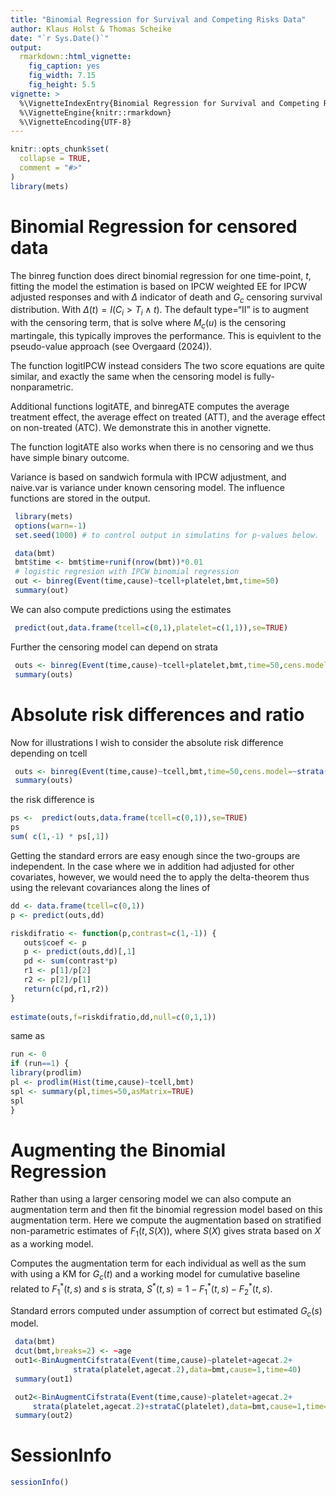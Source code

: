 ```yaml
---
title: "Binomial Regression for Survival and Competing Risks Data"
author: Klaus Holst & Thomas Scheike
date: "`r Sys.Date()`"
output:
  rmarkdown::html_vignette:
    fig_caption: yes
    fig_width: 7.15
    fig_height: 5.5 
vignette: >
  %\VignetteIndexEntry{Binomial Regression for Survival and Competing Risks Data}
  %\VignetteEngine{knitr::rmarkdown}
  %\VignetteEncoding{UTF-8}
---
```


```r
knitr::opts_chunk$set(
  collapse = TRUE,
  comment = "#>"
)
library(mets)
```

Binomial Regression for censored data 
=====================================

The binreg function does direct binomial regression for one time-point, $t$, 
fitting the model 
\begin{align*}
P(T \leq t, \epsilon=1 | X )  & = \mbox{expit}( X^T \beta) 
\end{align*}
the estimation is based on IPCW weighted EE
\begin{align*}
 U(\beta) = &  X ( \Delta(t) I(T \leq t, \epsilon=1 )/G_c(T_i- \wedge t) - \mbox{expit}( X^T \beta)) = 0 
\end{align*}
for IPCW adjusted responses and with $\Delta$ indicator of death and $G_c$ censoring survival
distribution. With $\Delta(t) = I( C_i > T_i \wedge t)$. 
The default type="II" is to augment with the censoring term, that is solve 
\begin{align*}
  &  U(\beta) + \int_0^t X \frac{E(Y| T>u)}{G_c(u)} d\hat M_c(u) =0 
\end{align*}
where $M_c(u)$ is the censoring martingale, this typically improves the performance. This is equivlent to the 
pseudo-value approach (see Overgaard (2024)).

The function logitIPCW instead considers 
\begin{align*}
 U(\beta) = &  X  \Delta(t) /G_c(T_i- \wedge t) ( I(T \leq t, \epsilon=1 ) - \mbox{expit}( X^T \beta)) = 0.
\end{align*}
The two score equations are quite similar, and exactly the same when the censoring model is fully-nonparametric.

Additional functions logitATE, and binregATE computes the average treatment effect, the average effect on treated (ATT), and 
the average effect on non-treated (ATC). We demonstrate this in another vignette. 

The function logitATE also works when there is no censoring and we thus have simple binary outcome. 

Variance is based on  sandwich formula with IPCW adjustment, and naive.var is variance 
under known censoring model. The influence functions are stored in the output. 

```r
 library(mets)
 options(warn=-1)
 set.seed(1000) # to control output in simulatins for p-values below.

 data(bmt)
 bmt$time <- bmt$time+runif(nrow(bmt))*0.01
 # logistic regresion with IPCW binomial regression 
 out <- binreg(Event(time,cause)~tcell+platelet,bmt,time=50)
 summary(out)
```

We can also compute predictions using the estimates 
```r
 predict(out,data.frame(tcell=c(0,1),platelet=c(1,1)),se=TRUE)
```

Further the censoring model can depend on strata 

```r
 outs <- binreg(Event(time,cause)~tcell+platelet,bmt,time=50,cens.model=~strata(tcell,platelet))
 summary(outs)
```

Absolute risk differences and ratio
===================================

Now for illustrations I wish to consider the absolute risk difference
depending on tcell 

```r
 outs <- binreg(Event(time,cause)~tcell,bmt,time=50,cens.model=~strata(tcell))
 summary(outs)
```

the risk difference is 

```r
ps <-  predict(outs,data.frame(tcell=c(0,1)),se=TRUE)
ps
sum( c(1,-1) * ps[,1])
```

Getting the standard errors are easy enough since the two-groups are
independent. In the case where we in addition had adjusted for other covariates, however, we would need 
the to apply the delta-theorem thus using the relevant covariances along the lines of 

```r
dd <- data.frame(tcell=c(0,1))
p <- predict(outs,dd)

riskdifratio <- function(p,contrast=c(1,-1)) {
   outs$coef <- p
   p <- predict(outs,dd)[,1]
   pd <- sum(contrast*p)
   r1 <- p[1]/p[2]
   r2 <- p[2]/p[1]
   return(c(pd,r1,r2))
}
     
estimate(outs,f=riskdifratio,dd,null=c(0,1,1))
```

same as 

```r
run <- 0
if (run==1) {
library(prodlim)
pl <- prodlim(Hist(time,cause)~tcell,bmt)
spl <- summary(pl,times=50,asMatrix=TRUE)
spl
}
```


Augmenting the Binomial Regression 
===================================

Rather than using a larger censoring model we can also compute an  augmentation term and
then fit the binomial regression model based on this augmentation term. 
Here we compute the augmentation based on stratified non-parametric estimates of $F_1(t,S(X))$, 
where $S(X)$ gives strata based on $X$ as a working model. 

 Computes  the augmentation term for each individual as well as the sum
\begin{align*}
 A & = \int_0^t H(u,X) \frac{1}{S^*(u,s)} \frac{1}{G_c(u)} dM_c(u)
\end{align*}
 with 
\begin{align*}
 H(u,X) & = F_1^*(t,S(X)) - F_1^*(u,S(X))
\end{align*}
using a KM for $G_c(t)$ and a working model for cumulative baseline
related to $F_1^*(t,s)$ and $s$ is strata, $S^*(t,s) = 1 - F_1^*(t,s) - F_2^*(t,s)$. 

 Standard errors computed under assumption of correct but estimated $G_c(s)$ model.

```r
 data(bmt)
 dcut(bmt,breaks=2) <- ~age 
 out1<-BinAugmentCifstrata(Event(time,cause)~platelet+agecat.2+
			  strata(platelet,agecat.2),data=bmt,cause=1,time=40)
 summary(out1)

 out2<-BinAugmentCifstrata(Event(time,cause)~platelet+agecat.2+
     strata(platelet,agecat.2)+strataC(platelet),data=bmt,cause=1,time=40)
 summary(out2)
```


SessionInfo
============

```r
sessionInfo()
```

